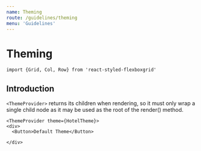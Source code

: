 ```yaml
---
name: Theming
route: /guidelines/theming
menu: 'Guidelines'
---
```


<GlobalStyle />

# Theming
```import {Grid, Col, Row} from 'react-styled-flexboxgrid'```

## Introduction
```<ThemeProvider>``` returns its children when rendering, so it must only wrap a single child node as it may be used as the root of the render() method.


<Playground>
  
    <ThemeProvider theme={HotelTheme}>
    <div>
      <Button>Default Theme</Button>

    </div>
  </ThemeProvider>
</Playground>